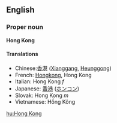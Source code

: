 ==English==

===Proper noun===
'''Hong Kong'''

====Translations====
*Chinese:[[香港]] ([[Xianggang]], [[Heunggong]])
*French: [[Hongkong]], Hong Kong
*Italian: Hong Kong ''f''
*Japanese: [[香港]] ([[ホンコン]])
*Slovak: Hong Kong ''m''
*Vietnamese: Hồng Kông

[[hu:Hong Kong]]